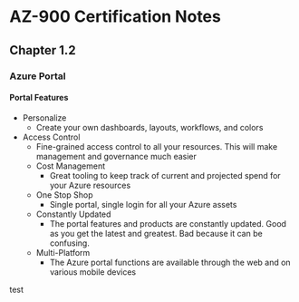 # AZ-900 Certification Notes
## Chapter 1.2
### Azure Portal
#### Portal Features
* Personalize
	* Create your own dashboards, layouts, workflows, and colors
* Access Control
	* Fine-grained access control to all your resources. This will make management and governance much easier
	* Cost Management
		* Great tooling to keep track of current and projected spend for your Azure resources
	* One Stop Shop
		* Single portal, single login for all your Azure assets
	* Constantly Updated
		* The portal features and products are constantly updated. Good as you get the latest and greatest. Bad because it can be confusing.
	* Multi-Platform
		* The Azure portal functions are available through the web and on various mobile devices

test